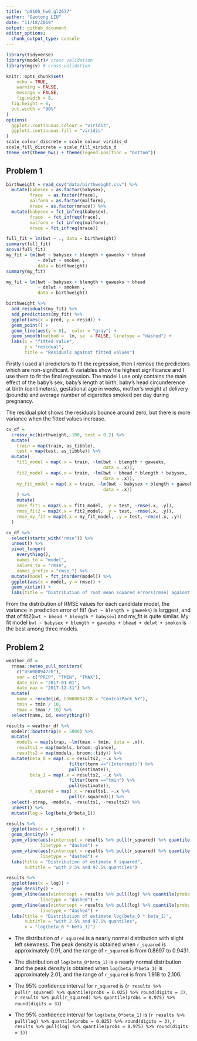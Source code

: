 ```yaml
---
title: "p8105_hw6_gl2677"
author: "Gaotong LIU"
date: "11/18/2019"
output: github_document
editor_options: 
  chunk_output_type: console
---
```


```r
library(tidyverse)
library(modelr)# cross validation
library(mgcv) # cross validation

knitr::opts_chunk$set(
	echo = TRUE,
	warning = FALSE,
	message = FALSE,
	fig.width = 8, 
  fig.height = 6,
  out.width = "90%"
)
options(
  ggplot2.continuous.colour = "viridis",
  ggplot2.continuous.fill = "viridis"
)
scale_colour_discrete = scale_colour_viridis_d
scale_fill_discrete = scale_fill_viridis_d
theme_set(theme_bw() + theme(legend.position = "bottom"))
```

## Problem 1
```r
birthweight = read_csv("data/birthweight.csv") %>% 
  mutate(babysex = as.factor(babysex),
         frace  = as.factor(frace),
         malform = as.factor(malform),
         mrace = as.factor(mrace)) %>% 
  mutate(babysex = fct_infreq(babysex),
         frace  = fct_infreq(frace),
         malform = fct_infreq(malform),
         mrace = fct_infreq(mrace))
```

```r
full_fit = lm(bwt ~ ., data = birthweight)
summary(full_fit)
anova(full_fit)
my_fit = lm(bwt ~ babysex + blength + gaweeks + bhead 
            + delwt + smoken ,
            data = birthweight)
summary(my_fit)
```


```r
my_fit = lm(bwt ~ babysex + blength + gaweeks + bhead 
            + delwt + smoken ,
            data = birthweight)

birthweight %>% 
  add_residuals(my_fit) %>% 
  add_predictions(my_fit) %>% 
  ggplot(aes(x = pred, y = resid)) +
  geom_point() +
  geom_line(aes(y = 0),  color = "gray") +
  geom_smooth(method =  lm, se  = FALSE, linetype = "dashed") + 
  labs(x = "fitted value",
       y = "residual",
       title = "Residuals against fitted values")

```

Firstly I used all predictors to fit the regression, then I remove the predictors which are non-significant. 6 variables show the highest significance and I use them to fit the final regression. The model I use only contains the main effect of the baby’s sex, baby’s length at birth, baby’s head circumference at birth (centimeters), gestational age in weeks, mother’s weight at delivery (pounds) and average number of cigarettes smoked per day during pregnancy.

The residual plot shows the residuals bounce around zero, but there is more variance when the fitted values increase.


```r
cv_df = 
  crossv_mc(birthweight, 100, test = 0.2) %>%
  mutate(
    train = map(train, as_tibble),
    test = map(test, as_tibble)) %>% 
  mutate(
    fit1_model = map(.x = train, ~lm(bwt ~ blength + gaweeks, 
                                     data = .x)),
    fit2_model = map(.x = train, ~lm(bwt ~ bhead * blength * babysex, 
                                     data = .x)),
    my_fit_model = map(.x = train, ~lm(bwt ~ babysex + blength + gaweeks + bhead + delwt + smoken,
                                     data = .x))
    ) %>% 
    mutate(
    rmse_fit1 = map2(.x = fit1_model, .y = test, ~rmse(.x, .y)),
    rmse_fit2 = map2(.x = fit2_model, .y = test, ~rmse(.x, .y)),
    rmse_my_fit = map2(.x = my_fit_model, .y = test, ~rmse(.x, .y))
  )
```

```r
cv_df %>%
  select(starts_with("rmse")) %>%
  unnest() %>% 
  pivot_longer(
    everything(),
    names_to = "model",
    values_to = "rmse",
    names_prefix = "rmse_") %>%
  mutate(model = fct_inorder(model)) %>%
  ggplot(aes(x = model, y = rmse)) + 
  geom_violin() + 
  labs(title = "Distribution of root mean squared errors(rmse) against different models")
```

From the distribution of RMSE values for each candidate model, the variance in prediction error of fit1 (`bwt ~ blength + gaweeks`) is larggest, and that of fit2(`bwt ~ bhead * blength * babysex`) and my_fit is quite similar. My fit model `bwt ~ babysex + blength + gaweeks + bhead + delwt + smoken` is the best among three models.

## Problem 2
```r
weather_df = 
  rnoaa::meteo_pull_monitors(
    c("USW00094728"),
    var = c("PRCP", "TMIN", "TMAX"), 
    date_min = "2017-01-01",
    date_max = "2017-12-31") %>%
  mutate(
    name = recode(id, USW00094728 = "CentralPark_NY"),
    tmin = tmin / 10,
    tmax = tmax / 10) %>%
  select(name, id, everything())
```

```r
results = weather_df %>% 
  modelr::bootstrap(n = 5000) %>% 
  mutate(
    models = map(strap, ~lm(tmax ~ tmin, data = .x)),
    results1 = map(models, broom::glance),
    results2 = map(models, broom::tidy)) %>% 
  mutate(beta_0 = map(.x = results2, ~.x %>% 
                        filter(term =="(Intercept)") %>% 
                        pull(estimate)),
         beta_1 = map(.x = results2, ~.x %>% 
                        filter(term =="tmin") %>% 
                        pull(estimate)),
         r_squared = map(.x = results1, ~.x %>% 
                        pull(r.squared))) %>% 
  select(-strap, -models, -results1, -results2) %>%
  unnest() %>% 
  mutate(log = log(beta_0*beta_1))
```

```r
results %>% 
  ggplot(aes(x = r_squared)) + 
  geom_density() +
  geom_vline(aes(xintercept = results %>% pull(r_squared) %>% quantile(probs = 0.025)),
             linetype = "dashed") +
  geom_vline(aes(xintercept = results %>% pull(r_squared) %>% quantile(probs = 0.975)),
             linetype = "dashed") +
  labs(title = "Distribution of estimate R squared", 
       subtitle = "with 2.5% and 97.5% quantiles")

results %>% 
  ggplot(aes(x = log)) + 
  geom_density() +
  geom_vline(aes(xintercept = results %>% pull(log) %>% quantile(probs = 0.025)),
             linetype = "dashed") +
  geom_vline(aes(xintercept = results %>% pull(log) %>% quantile(probs = 0.975)),
             linetype = "dashed") +
  labs(title = "Distribution of estimate log(beta_0 * beta_1)", 
       subtitle = "with 2.5% and 97.5% quantiles",
       x = "log(beta_0 * beta_1)")
```

* The distribution of `r_squared` is a nearly normal distribution with slight left skewness. The peak density is obtained when `r_squared` is approximately 0.91, and the range of `r_squared` is from 0.8697 to 0.9431.

* The distribution of `log(beta_0*beta_1)` is a nearly normal distribution and the peak density is obtained when `log(beta_0*beta_1)` is approximately 2.01, and the range of `r_squared` is from 1.918  to 2.106.

* The 95% confidence interval for `r_squared`  is (`r results %>% pull(r_squared) %>% quantile(probs = 0.025) %>% round(digits = 3)`, `r results %>% pull(r_squared) %>% quantile(probs = 0.975) %>% round(digits = 3)`)

* The 95% confidence interval for `log(beta_0*beta_1)`  is (`r results %>% pull(log) %>% quantile(probs = 0.025) %>% round(digits = 3)`, `r results %>% pull(log) %>% quantile(probs = 0.975) %>% round(digits = 3)`)
